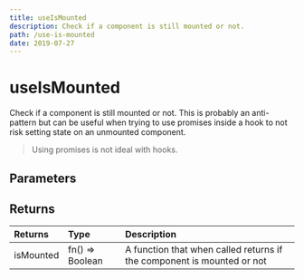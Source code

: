 ```yaml
---
title: useIsMounted
description: Check if a component is still mounted or not.
path: /use-is-mounted
date: 2019-07-27
---
```


# useIsMounted

Check if a component is still mounted or not. This is probably an anti-pattern but can be useful when trying to use promises inside a hook to not risk setting state on an unmounted component.

> Using promises is not ideal with hooks.

## Parameters

## Returns

| Returns   | Type          | Description                                                          |
| :-------- | :------------ | :------------------------------------------------------------------- |
| isMounted | fn() => Boolean | A function that when called returns if the component is mounted or not |